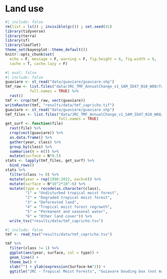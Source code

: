 # Land use {.unnumbered}

```r
#| include: false
rm(list = ls()) ; invisible(gc()) ; set.seed(42)
library(tidyverse)
library(terra)
library(sf)
library(leaflet)
theme_set(bayesplot::theme_default())
knitr::opts_chunk$set(
  echo = F, message = F, warning = F, fig.height = 6, fig.width = 8,
  cache = T, cache.lazy = F)
```

```r
#| eval: false
#| include: false
guaviare <- st_read("data/guaviare/guaviare.shp")
tmf_raw <- list.files("data/JRC_TMF_AnnualChange_v1_SAM_ID47_N10_W80/forobs/products/tmf_v1/AnnualChange/",
           full.names = TRUE) %>% 
  rast()
tmf <- crop(tmf_raw, vect(guaviare))
writeRaster(tmf, "results/data/tmf_capricho.tif")
guaviare <- st_read("data/guaviare/guaviare.shp")
tmf_files <- list.files("data/JRC_TMF_AnnualChange_v1_SAM_ID47_N10_W80/forobs/products/tmf_v1/AnnualChange/", 
                        full.names = TRUE)
get_surf <- function(file)
  rast(file) %>% 
  crop(vect(guaviare)) %>% 
  as.data.frame() %>% 
  gather(year, class) %>% 
  group_by(class) %>% 
  summarise(N = n()) %>% 
  mutate(surface = N*0.5)
stats <- lapply(tmf_files, get_surf) %>% 
  bind_rows()
stats %>% 
  filter(class != 0) %>% 
  mutate(year = rep(1990:2022, each=6)) %>% 
  mutate(surface = N*10^2*10^-6) %>% 
  mutate(type = recode(as.character(class),
         "1" = "Undisturbed tropical moist forest",
         "2" = "Degraded tropical moist forest",
         "3" = "Deforested land",
         "4" = "Tropical moist forest regrowth",
         "5" = "Permanent and seasonal water",
         "6" = "Other land cover")) %>% 
  write_tsv("results/data/tmf_capricho.tsv")
```

```r
#| include: false
tmf <- read_tsv("results/data/tmf_capricho.tsv")
```

```r
tmf %>% 
  filter(class != 1) %>% 
  ggplot(aes(year, surface, col = type)) +
  geom_line() +
  theme_bw() +
  xlab("") + ylab(expression(Surface~km^2)) +
  ggtitle("JRC - Tropical Moist Forests", "Guiavare bouding box (not masked)")
```
